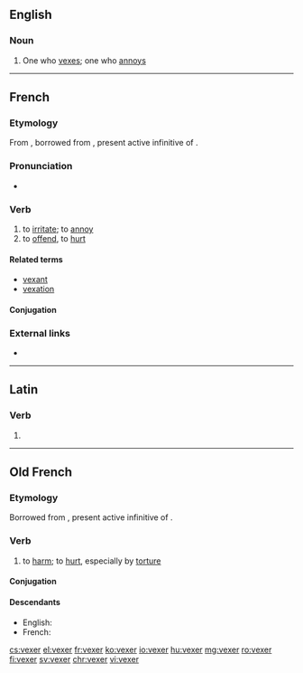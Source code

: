 ==English==

===Noun===
{{en-noun}}

# One who [[vex]]es; one who [[annoy]]s

----

==French==

===Etymology===
From {{etyl|fro|fr}}, borrowed from {{etyl|la|fr}} {{term|vēxāre|lang=la}}, present active infinitive of {{term|vēxō|lang=la}}.

===Pronunciation===
* {{IPA|/vɛk.se/|lang=fr}}

===Verb===
{{fr-verb}}

# to [[irritate]]; to [[annoy]]
# to [[offend]], to [[hurt]]

====Related terms====
* [[vexant]]
* [[vexation]]

====Conjugation====
{{fr-conj-er|vex|avoir}}

===External links===
* {{R:TLFi}}

----

==Latin==

===Verb===
{{la-verb-form|vēxer}}

# {{inflection of|vēxō||1|s|pres|pasv|subj|lang=la}}

----

==Old French==

===Etymology===
Borrowed from {{etyl|la|fro}} {{term|vēxāre|lang=la}}, present active infinitive of {{term|vēxō|lang=la}}.

===Verb===
{{head|fro|verb}}

# to [[harm]]; to [[hurt]], especially by [[torture]]

====Conjugation====
{{fro-conj-er}}

====Descendants====
* English: {{l|en|vex}} {{qualifier|borrowed into Middle English}}
* French: {{l|fr|vexer}}

[[cs:vexer]]
[[el:vexer]]
[[fr:vexer]]
[[ko:vexer]]
[[io:vexer]]
[[hu:vexer]]
[[mg:vexer]]
[[ro:vexer]]
[[fi:vexer]]
[[sv:vexer]]
[[chr:vexer]]
[[vi:vexer]]